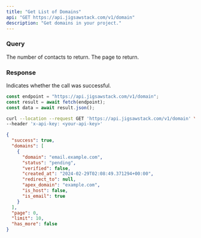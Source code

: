 ```yaml
---
title: "Get List of Domains"
api: "GET https://api.jigsawstack.com/v1/domain"
description: "Get domains in your project."
---
```


### Query

<ParamField query="limit" default="30" type="string">
  The number of contacts to return.
</ParamField>

<ParamField query="page" default="1" type="string">
  The page to return.
</ParamField>

<Snippet file="header.mdx" />

### Response

<ResponseField name="success" type="boolean">
  Indicates whether the call was successful.
</ResponseField>

<RequestExample>

```javascript Node.js
const endpoint = "https://api.jigsawstack.com/v1/domain";
const result = await fetch(endpoint);
const data = await result.json();
```

```bash cURL
curl --location --request GET 'https://api.jigsawstack.com/v1/domain' \
--header 'x-api-key: <your-api-key>'
```

</RequestExample>

<ResponseExample>

```json Response
{
  "success": true,
  "domains": [
    {
      "domain": "email.example.com",
      "status": "pending",
      "verified": false,
      "created_at": "2024-02-29T02:08:49.371294+00:00",
      "redirect_to": null,
      "apex_domain": "example.com",
      "is_host": false,
      "is_email": true
    }
  ],
  "page": 0,
  "limit": 10,
  "has_more": false
}
```

</ResponseExample>
